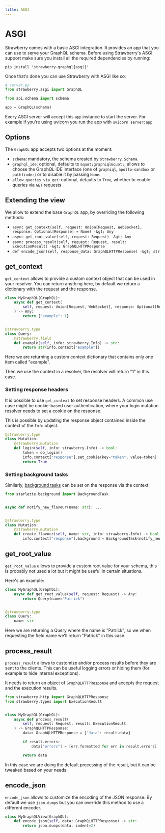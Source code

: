 ```yaml
---
title: ASGI
---
```


# ASGI

Strawberry comes with a basic ASGI integration. It provides an app that you can
use to serve your GraphQL schema. Before using Strawberry's ASGI support make
sure you install all the required dependencies by running:

```shell
pip install 'strawberry-graphql[asgi]'
```

Once that's done you can use Strawberry with ASGI like so:

```python
# server.py
from strawberry.asgi import GraphQL

from api.schema import schema

app = GraphQL(schema)
```

Every ASGI server will accept this `app` instance to start the server. For
example if you're using [uvicorn](https://pypi.org/project/uvicorn/) you run the
app with `uvicorn server:app`

## Options

The `GraphQL` app accepts two options at the moment:

- `schema`: mandatory, the schema created by `strawberry.Schema`.
- `graphql_ide`: optional, defaults to `&quot;graphiql&quot;`, allows to choose the
  GraphQL IDE interface (one of `graphiql`, `apollo-sandbox` or `pathfinder`) or
  to disable it by passing `None`.
- `allow_queries_via_get`: optional, defaults to `True`, whether to enable
  queries via `GET` requests

## Extending the view

We allow to extend the base `GraphQL` app, by overriding the following methods:

- `async get_context(self, request: Union[Request, WebSocket], response: Optional[Response] = None) -&gt; Any`
- `async get_root_value(self, request: Request) -&gt; Any`
- `async process_result(self, request: Request, result: ExecutionResult) -&gt; GraphQLHTTPResponse`
- `def encode_json(self, response_data: GraphQLHTTPResponse) -&gt; str`

## get_context

`get_context` allows to provide a custom context object that can be used in your
resolver. You can return anything here, by default we return a dictionary with
the request and the response.

```python
class MyGraphQL(GraphQL):
    async def get_context(
        self, request: Union[Request, WebSocket], response: Optional[Response] = None
    ) -> Any:
        return {"example": 1}


@strawberry.type
class Query:
    @strawberry.field
    def example(self, info: strawberry.Info) -> str:
        return str(info.context["example"])
```

Here we are returning a custom context dictionary that contains only one item
called "example".

Then we use the context in a resolver, the resolver will return "1" in this
case.

### Setting response headers

It is possible to use `get_context` to set response headers. A common use case
might be cookie-based user authentication, where your login mutation resolver
needs to set a cookie on the response.

This is possible by updating the response object contained inside the context of
the `Info` object.

```python
@strawberry.type
class Mutation:
    @strawberry.mutation
    def login(self, info: strawberry.Info) -> bool:
        token = do_login()
        info.context["response"].set_cookie(key="token", value=token)
        return True
```

### Setting background tasks

Similarly, [background tasks](https://www.starlette.io/background/) can be set
on the response via the context:

```python
from starlette.background import BackgroundTask


async def notify_new_flavour(name: str): ...


@strawberry.type
class Mutation:
    @strawberry.mutation
    def create_flavour(self, name: str, info: strawberry.Info) -> bool:
        info.context["response"].background = BackgroundTask(notify_new_flavour, name)
```

## get_root_value

`get_root_value` allows to provide a custom root value for your schema, this is
probably not used a lot but it might be useful in certain situations.

Here's an example:

```python
class MyGraphQL(GraphQL):
    async def get_root_value(self, request: Request) -> Any:
        return Query(name="Patrick")


@strawberry.type
class Query:
    name: str
```

Here we are returning a Query where the name is "Patrick", so we when requesting
the field name we'll return "Patrick" in this case.

## process_result

`process_result` allows to customize and/or process results before they are sent
to the clients. This can be useful logging errors or hiding them (for example to
hide internal exceptions).

It needs to return an object of `GraphQLHTTPResponse` and accepts the request
and the execution results.

```python
from strawberry.http import GraphQLHTTPResponse
from strawberry.types import ExecutionResult


class MyGraphQL(GraphQL):
    async def process_result(
        self, request: Request, result: ExecutionResult
    ) -> GraphQLHTTPResponse:
        data: GraphQLHTTPResponse = {"data": result.data}

        if result.errors:
            data["errors"] = [err.formatted for err in result.errors]

        return data
```

In this case we are doing the default processing of the result, but it can be
tweaked based on your needs.

## encode_json

`encode_json` allows to customize the encoding of the JSON response. By default
we use `json.dumps` but you can override this method to use a different encoder.

```python
class MyGraphQLView(GraphQL):
    def encode_json(self, data: GraphQLHTTPResponse) -> str:
        return json.dumps(data, indent=2)
```